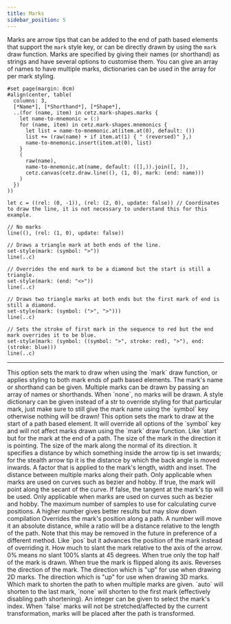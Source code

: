 ```yaml
---
title: Marks
sidebar_position: 5
---
```



Marks are arrow tips that can be added to the end of path based elements that support the `mark` style key, or can be directly drawn by using the `mark` draw function. Marks are specified by giving their names (or shorthand) as strings and have several options to customise them. You can give an array of names to have multiple marks, dictionaries can be used in the array for per mark styling.

```typ render
#set page(margin: 0cm)
#align(center, table(
  columns: 3,
  [*Name*], [*Shorthand*], [*Shape*],
  ..(for (name, item) in cetz.mark-shapes.marks {
    let name-to-mnemonic = (:)
    for (name, item) in cetz.mark-shapes.mnemonics {
      let list = name-to-mnemonic.at(item.at(0), default: ())
      list += (raw(name) + if item.at(1) { " (reversed)" },)
      name-to-mnemonic.insert(item.at(0), list)
    }
    (
      raw(name),
      name-to-mnemonic.at(name, default: ([],)).join([, ]),
      cetz.canvas(cetz.draw.line((), (1, 0), mark: (end: name)))
    )
  })
))
```


```typc example
let c = ((rel: (0, -1)), (rel: (2, 0), update: false)) // Coordinates to draw the line, it is not necessary to understand this for this example.

// No marks
line((), (rel: (1, 0), update: false))

// Draws a triangle mark at both ends of the line.
set-style(mark: (symbol: ">"))
line(..c)

// Overrides the end mark to be a diamond but the start is still a triangle.
set-style(mark: (end: "<>"))
line(..c)

// Draws two triangle marks at both ends but the first mark of end is still a diamond.
set-style(mark: (symbol: (">", ">")))
line(..c)

// Sets the stroke of first mark in the sequence to red but the end mark overrides it to be blue.
set-style(mark: (symbol: ((symbol: ">", stroke: red), ">"), end: (stroke: blue)))
line(..c)
```

---

<Parameter name="symbol" types="none,str,array,dictionary" default_value="none">
This option sets the mark to draw when using the `mark` draw function, or applies styling to both mark ends of path based elements. The mark's name or shorthand can be given. Multiple marks can be drawn by passing an array of names or shorthands. When `none`, no marks will be drawn. A style <Type>dictionary</Type> can be given instead of a <Type>str</Type> to override styling for that particular mark, just make sure to still give the mark name using the `symbol` key otherwise nothing will be drawn!
</Parameter>

<Parameter name="start" types="none,str,array,dictionary" default_value="none">
This option sets the mark to draw at the start of a path based element. It will override all options of the `symbol` key and will not affect marks drawn using the `mark` draw function.
</Parameter>

<Parameter name="end" types="none,str,array,dictionary" default_value="none">
Like `start` but for the mark at the end of a path.
</Parameter>

<Parameter name="length" types="number" default_value="0.2cm">
The size of the mark in the direction it is pointing.
</Parameter>

<Parameter name="width" types="number" default_value="0.15cm">
The size of the mark along the normal of its direction.
</Parameter>

<Parameter name="inset" types="number" default_value="0.05cm">
It specifies a distance by which something inside the arrow tip is set inwards; for the stealth arrow tip it is the distance by which the back angle is moved inwards.
</Parameter>

<Parameter name="scale" types="float" default_value="1">
A factor that is applied to the mark's length, width and inset.
</Parameter>

<Parameter name="sep" types="number" default_value="0.1cm">
The distance between multiple marks along their path.
</Parameter>

<Parameter name="flex" types="bool" default_value="true">
Only applicable when marks are used on curves such as bezier and hobby. If true, the mark will point along the secant of the curve. If false, the tangent at the mark's tip will be used.
</Parameter>

<Parameter name="position-samples" types="int" default_value="30">
Only applicable when marks are used on curves such as bezier and hobby. The maximum number of samples to use for calculating curve positions. A higher number gives better results but may slow down compilation
</Parameter>

<Parameter name="pos" types="number,ratio,none" default_value="none">
Overrides the mark's position along a path. A number will move it an absolute distance, while a ratio will be a distance relative to the length of the path. Note that this may be removed in the future in preference of a different method.
</Parameter>

<Parameter name="offset" types="number,ratio,none" default_value="none">
Like `pos` but it advances the position of the mark instead of overriding it.
</Parameter>

<Parameter name="slant" types="ratio" default_value="0%">
How much to slant the mark relative to the axis of the arrow. 0% means no slant 100% slants at 45 degrees.
</Parameter>

<Parameter name="harpoon" types="bool" default_value="false">
When true only the top half of the mark is drawn.
</Parameter>

<Parameter name="flip" types="bool" default_value="false">
When true the mark is flipped along its axis.
</Parameter>

<Parameter name="reverse" types="bool" default_value="false">
Reverses the direction of the mark.
</Parameter>

<Parameter name="xy-up" types="vector" default_value="(0, 0, 1)">
The direction which is "up" for use when drawing 2D marks.
</Parameter>

<Parameter name="z-up" types="vector" default_value="(0, 1, 0)">
The direction which is "up" for use when drawing 3D marks.
</Parameter>

<Parameter name="shorten-to" types="int,auto,none" default_value="auto">
Which mark to shorten the path to when multiple marks are given. `auto` will shorten to the last mark, `none` will shorten to the first mark (effectively disabling path shortening). An integer can be given to select the mark's index.
</Parameter>

<Parameter name="transform-shape" types="bool" default_value="true">
When `false` marks will not be stretched/affected by the current transformation, marks will be placed after the path is transformed.
</Parameter>